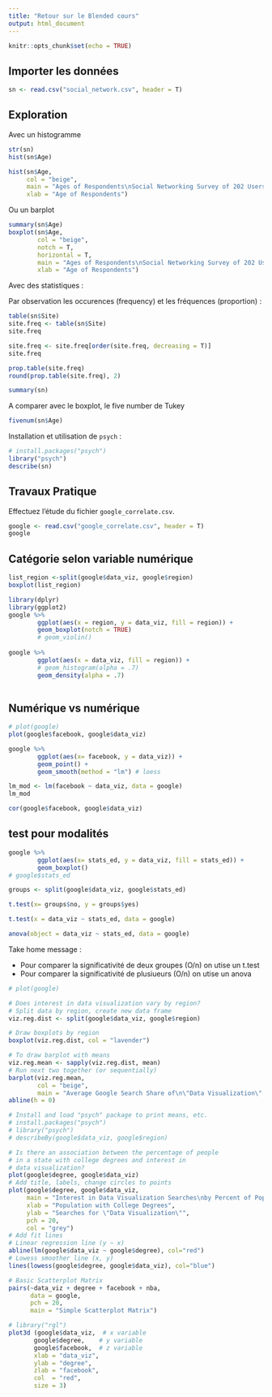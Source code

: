 ```yaml
---
title: "Retour sur le Blended cours"
output: html_document
---
```


```r
knitr::opts_chunk$set(echo = TRUE)
```


## Importer les données

```r
sn <- read.csv("social_network.csv", header = T)
```


## Exploration

Avec un histogramme

```r
str(sn)
hist(sn$Age)

hist(sn$Age,
     col = "beige",
     main = "Ages of Respondents\nSocial Networking Survey of 202 Users",
     xlab = "Age of Respondents")
```

Ou un barplot

```r
summary(sn$Age)
boxplot(sn$Age,
        col = "beige",
        notch = T,
        horizontal = T,
        main = "Ages of Respondents\nSocial Networking Survey of 202 Users",
        xlab = "Age of Respondents")
```

Avec des statistiques :

Par observation les occurences (frequency) et les fréquences (proportion) :

```r
table(sn$Site)
site.freq <- table(sn$Site)
site.freq

site.freq <- site.freq[order(site.freq, decreasing = T)]
site.freq

prop.table(site.freq)
round(prop.table(site.freq), 2)
```


```r
summary(sn)
```

A comparer avec le boxplot, le five number de Tukey

```r
fivenum(sn$Age)
```


Installation et utilisation de `psych` :

```r
# install.packages("psych")
library("psych")
describe(sn)
```


## Travaux Pratique

Effectuez l'étude du fichier `google_correlate.csv`.

```r
google <- read.csv("google_correlate.csv", header = T)
google
```


## Catégorie selon variable numérique

```r
list_region <-split(google$data_viz, google$region) 
boxplot(list_region)

library(dplyr)
library(ggplot2)
google %>% 
        ggplot(aes(x = region, y = data_viz, fill = region)) +
        geom_boxplot(notch = TRUE)
        # geom_violin()
        
google %>% 
        ggplot(aes(x = data_viz, fill = region)) +
        # geom_histogram(alpha = .7)
        geom_density(alpha = .7)
        
```


## Numérique vs numérique

```r
# plot(google)
plot(google$facebook, google$data_viz)

google %>% 
        ggplot(aes(x= facebook, y = data_viz)) +
        geom_point() +
        geom_smooth(method = "lm") # loess
```



```r
lm_mod <- lm(facebook ~ data_viz, data = google)
lm_mod
```

```r
cor(google$facebook, google$data_viz)
```

## test pour modalités

```r
google %>% 
        ggplot(aes(x= stats_ed, y = data_viz, fill = stats_ed)) +
        geom_boxplot()
# google$stats_ed

```


```r
groups <- split(google$data_viz, google$stats_ed)

t.test(x= groups$no, y = groups$yes)

t.test(x = data_viz ~ stats_ed, data = google)

anova(object = data_viz ~ stats_ed, data = google)
```


Take home message :

* Pour comparer la significativité de deux groupes (O/n) on utise un t.test
* Pour comparer la significativité de plusiueurs (O/n) on utise un anova



```r

# plot(google)

# Does interest in data visualization vary by region?
# Split data by region, create new data frame
viz.reg.dist <- split(google$data_viz, google$region)

# Draw boxplots by region
boxplot(viz.reg.dist, col = "lavender")

# To draw barplot with means
viz.reg.mean <- sapply(viz.reg.dist, mean)
# Run next two together (or sequentially)
barplot(viz.reg.mean,
        col = "beige",
        main = "Average Google Search Share of\n\"Data Visualization\" by Region of US")
abline(h = 0)

# Install and load "psych" package to print means, etc.
# install.packages("psych")
# library("psych")
# describeBy(google$data_viz, google$region)
```


```r
# Is there an association between the percentage of people
# in a state with college degrees and interest in
# data visualization?
plot(google$degree, google$data_viz)
# Add title, labels, change circles to points
plot(google$degree, google$data_viz,
     main = "Interest in Data Visualization Searches\nby Percent of Population with College Degrees",
     xlab = "Population with College Degrees",
     ylab = "Searches for \"Data Visualization\"",
     pch = 20,
     col = "grey")
# Add fit lines
# Linear regression line (y ~ x) 
abline(lm(google$data_viz ~ google$degree), col="red")
# Lowess smoother line (x, y)
lines(lowess(google$degree, google$data_viz), col="blue")
```


```r
# Basic Scatterplot Matrix
pairs(~data_viz + degree + facebook + nba,
      data = google, 
      pch = 20,
      main = "Simple Scatterplot Matrix")
```


```r
# library("rgl")
plot3d (google$data_viz,  # x variable
       google$degree,    # y variable
       google$facebook,  # z variable
       xlab = "data_viz",
       ylab = "degree",
       zlab = "facebook",
       col  = "red", 
       size = 3)
```

